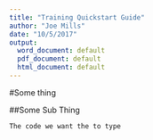 ```yaml
---
title: "Training Quickstart Guide"
author: "Joe Mills"
date: "10/5/2017"
output:
  word_document: default
  pdf_document: default
  html_document: default
---
```


#Some thing

##Some Sub Thing
```
The code we want the to type
```